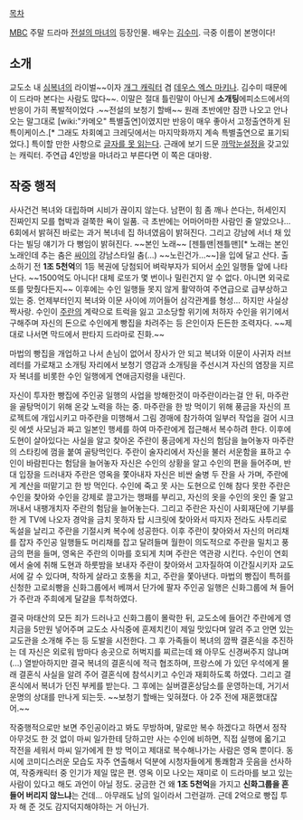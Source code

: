 [[목차]]

[[MBC]] 주말 드라마 [[전설의 마녀]]의 등장인물. 배우는 [[김수미]]. 극중 이름이 본명이다!
== 소개 ==
교도소 내 [[심복녀]]의 라이벌~~이자 [[개그 캐릭터]] 겸 [[데우스 엑스 마키나]]. 김수미 때문에 이 드라마 본다는 사람도 많다~~. 이말은 절대 틀린말이 아닌게 '''소개팅'''에피소드에서의 반응이 가히 폭발적이었다 .~~전설의 보청기 할배~~ 원래 초반에만 잠깐 나오고 안나오는 말그대로 [wiki:"카메오" 특별출연]이였지만 반응이 매우 좋아서 고정출연하게 된 특이케이스.[* 그래도 차회예고 크레딧에서는 마지막화까지 계속 특별출연으로 표기되었다.] 특이할 만한 사항으로 [[문맹|글자를 못 읽는다]]. 근래에 보기 드문 [[까막눈]]설정을 갖고있는 캐릭터. 주연급 4인방을 마녀라고 부른다면 이 쪽은 대마왕.
== 작중 행적 ==
사사건건 복녀와 대립하며 시비가 끊이지 않는다. 남편이 힘 좀 깨나 쓴다는, 허세인지 진짜인지 모를 협박과 걸쭉한 욕이 일품. 극 초반에는 어마어마한 사람인 줄 알았으나... 6회에서 밝혀진 바로는 과거 복녀네 집 하녀였음이 밝혀진다. 그리고 강남에 서너 채 있다는 빌딩 얘기가 다 뻥임이 밝혀진다. ~~본인 노래~~ [젠틀맨|젠틀맨][* 노래는 본인 노래인데 추는 춤은 [[싸이]]의 강남스타일 춤(...) ~~노린건가...~~]을 입에 달고 산다. 출소하기 전 '''1조 5천억'''의 1등 복권에 당첨되어 벼락부자가 되어서 [[문수인|수인]] 일행들 앞에 나타난다. ~~1500억도 아니다! 대체 로또가 몇 번이나 밀린건지 알 수 없다. 아니면 외국로또를 맞췄다든지~~ 이후에는 수인 일행들 못지 않게 활약하여 주연급으로 급부상하고 있는 중. 언제부터인지 복녀와 이문 사이에 끼어들어 삼각관계를 형성... 하지만 사실상 짝사랑. 수인이 [[마주란|주란]]의 계략으로 트럭을 잃고 고소당할 위기에 처하자 수인을 위기에서 구해주며 자신의 돈으로 수인에게 빵집을 차려주는 등 은인이자 든든한 조력자다. ~~제대로 나서면 막드에서 판타지 드라마로 진화.~~

마법의 빵집을 개업하고 나서 손님이 없어서 장사가 안 되고 복녀와 이문이 사귀자 러브레터를 가로채고 소개팅 자리에서 보청기 영감과 소개팅을 주선시겨 자신의 염장을 지르자 복녀를 비롯한 수인 일행에게 연애금지령을 내린다.

자신이 투자한 빵집에 주인공 일행의 사업을 방해한것이 마주란이라는걸 안 뒤, 마주란을 골탕먹이기 위해 온갖 노력을 하는 중. 마주란을 한 방 먹이기 위해 풍금을 자신의 프로젝트에 개입시키고 마주란을 미행해서 그림 경매에 참가하여 일부러 작업을 걸어 시크릿 에셋 사모님과 짜고 일본인 행세를 하여 마주란에게 접근해서 복수하려 한다. 이후에 도현이 살아있다는 사실을 알고 찾아온 주란이 풍금에게 자신의 험담을 늘어놓자 마주란의 스타킹에 껌을 붙여 골탕먹인다. 주란이 술자리에서 자신을 불러 서운함을 표하고 수인이 바람핀다는 험담을 늘어놓자 자신은 수인의 상황을 알고 수인의 편을 들어주며, 반대 입장을 드러내자 주란은 영옥을 쫓아내자 자신은 비싼 술병 두 잔을 사 가며, 주란에게 계산을 떠맡기고 한 방 먹인다. 수인에 죽고 못 사는 도현으로 인해 참다 못한 주란은 수인을 찾아와 수인을 강제로 끌고가는 행패를 부리고, 자신의 옷을 수인의 옷인 줄 알고 꺼내서 내팽개치자 주란의 험담을 늘어놓는다. 그리고 주란은 자신이 사회재단에 기부를 한 게 TV에 나오자 경악을 금치 못하자 탑 시크릿에 찾아와서 따지자 전라도 사투리로 독설을 날리고 주란을 기절시켜 복수에 성공한다. 이후 주란이 찾아와서 자신의 머리채를 잡자 주인공 일행들도 머리채를 잡고 달려들며 월한이 의도적으로 주란을 밀치고 풍금의 편을 들며, 영옥은 주란의 이마를 호되게 치며 주란은 역관광 시킨다. 수인이 연회에서 술에 취해 도현과 하룻밤을 보내자 주란이 찾아와서 고자질하여 이간질시키자 교도서에 갈 수 있다며, 착하게 살라고 호통을 치고, 주란을 쫓아낸다. 마법의 빵집이 특허를 신청한 고로쇠빵을 신화그룹에서 베껴서 단가에 팔자 주인공 일행은 신화그룹에 쳐 들어가 주란과 주희에게 달걀을 투척하였다.

결국 마태산의 모든 죄가 드러나고 신화그룹이 몰락한 뒤,  교도소에 들어간 주란에게 영치금을 5만원 넣어주며 교도소 사식중에 훈제치킨이 제일 맛있다며 알려 주고 안면 있는 교도관을 소개해 주는 등 도발을 시전한다. 그 후 가족들이 복녀의 깜짝 결혼식을 추진하는 데 자신은 외로워 밤마다 송곳으로 허벅지를 찌르는데 왜 아무도 신경써주지 않냐며(...) 열받아하지만 결국 복녀의 결혼식에 적극 협조하며, 프랑스에 가 있던 우석에게 몰래 결혼식 사실을 알려 주어 결혼식에 참석시키고 수인과 재회하도록 하였다. 그리고 결혼식에서 복녀가 던진 부케를 받는다. 그 후에는 실버결혼상담소를 운영하는데, 거기서 운명의 상대를 만나게 되는듯. ~~보청기 할배는 잊혀졌다. 아 2주 전에 재혼했대잖어.~~

작중행적으로만 보면 주인공이라고 봐도 무방하며, 말로만 복수 하겠다고 하면서 정작 아무것도 한 것 없이 마씨 일가한테 당하고만 사는 수인에 비하면, 직접 실행에 옯기고 작전을 세워서 마씨 일가에게 한 방 먹이고 제대로 복수해나가는 사람은 영옥 뿐이다. 동시에 코미디스러운 모습도 자주 연출해서 덕분에 시청자들에게 통쾌함과 웃음을 선사하여, 작중캐릭터 중 인기가 제일 많은 편. 영옥 이모 나오는 재미로 이 드라마를 보고 있는 사람이 있다고 해도 과언이 아닐 정도. 궁금한 건 왜 '''1조 5천억'''을 가지고 '''신화그룹을 흔들어 버리지 않느냐'''는 건데... 아무래도 남의 일이라서 그런걸까. 근데 2억으로 빵집 투자 해 준 것도 감지덕지해야하는 거 아닌가.
